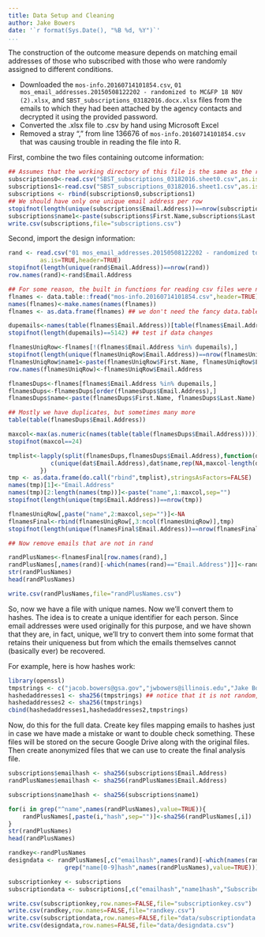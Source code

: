 ```yaml
---
title: Data Setup and Cleaning
author: Jake Bowers
date: '`r format(Sys.Date(), "%B %d, %Y")`'
...
```


The construction of the outcome measure depends on matching email addresses of those who subscribed with those who were randomly assigned to different conditions.

 - Downloaded the `mos-info.20160714101854.csv`, `01 mos_email_addresses.20150508122202 - randomized to MC&FP 18 NOV (2).xlsx`, and `SBST_subscriptions_03182016.docx.xlsx` files from the emails to which they had been attached by the agency contacts and decrypted it using the provided password.
 - Converted the .xlsx file to .csv by hand using Microsoft Excel
 - Removed a stray "," from line 136676 of `mos-info.20160714101854.csv` that was causing trouble in reading the file into R.

First, combine the two files containing outcome information:

```r
## Assumes that the working directory of this file is the same as the raw data files.
subscriptions0<-read.csv("SBST_subscriptions_03182016.sheet0.csv",as.is=TRUE,header=TRUE)
subscriptions1<-read.csv("SBST_subscriptions_03182016.sheet1.csv",as.is=TRUE,header=TRUE)
subscriptions <- rbind(subscriptions0,subscriptions1)
## We should have only one unique email address per row
stopifnot(length(unique(subscriptions$Email.Address))==nrow(subscriptions))
subscriptions$name1<-paste(subscriptions$First.Name,subscriptions$Last.Name)
write.csv(subscriptions,file="subscriptions.csv")
```

Second, import the design information:
```r
rand <- read.csv("01 mos_email_addresses.20150508122202 - randomized to MC&FP 18 NOV (2).csv",
		 as.is=TRUE,header=TRUE)
stopifnot(length(unique(rand$Email.Address))==nrow(rand))
row.names(rand)<-rand$Email.Address

## For some reason, the built in functions for reading csv files were not working.
flnames <- data.table::fread("mos-info.20160714101854.csv",header=TRUE)
names(flnames)<-make.names(names(flnames))
flnames <- as.data.frame(flnames) ## we don't need the fancy data.table functionality here

dupemails<-names(table(flnames$Email.Address))[table(flnames$Email.Address)>1]
stopifnot(length(dupemails)==5142) ## test if data changes

flnamesUniqRow<-flnames[!(flnames$Email.Address %in% dupemails),]
stopifnot(length(unique(flnamesUniqRow$Email.Address))==nrow(flnamesUniqRow))
flnamesUniqRow$name1<-paste(flnamesUniqRow$First.Name, flnamesUniqRow$Last.Name)
row.names(flnamesUniqRow)<-flnamesUniqRow$Email.Address

flnamesDups<-flnames[flnames$Email.Address %in% dupemails,]
flnamesDups<-flnamesDups[order(flnamesDups$Email.Address),]
flnamesDups$name<-paste(flnamesDups$First.Name, flnamesDups$Last.Name)

## Mostly we have duplicates, but sometimes many more
table(table(flnamesDups$Email.Address))

maxcol<-max(as.numeric(names(table(table(flnamesDups$Email.Address)))))
stopifnot(maxcol==24)

tmplist<-lapply(split(flnamesDups,flnamesDups$Email.Address),function(dat){
			c(unique(dat$Email.Address),dat$name,rep(NA,maxcol-length(dat$name)))
		 })
tmp <- as.data.frame(do.call("rbind",tmplist),stringsAsFactors=FALSE)
names(tmp)[1]<-"Email.Address"
names(tmp)[2:length(names(tmp))]<-paste("name",1:maxcol,sep="")
stopifnot(length(unique(tmp$Email.Address))==nrow(tmp))

flnamesUniqRow[,paste("name",2:maxcol,sep="")]<-NA
flnamesFinal<-rbind(flnamesUniqRow[,3:ncol(flnamesUniqRow)],tmp)
stopifnot(length(unique(flnamesFinal$Email.Address))==nrow(flnamesFinal))

## Now remove emails that are not in rand

randPlusNames<-flnamesFinal[row.names(rand),]
randPlusNames[,names(rand)[-which(names(rand)=="Email.Address")]]<-rand[,-which(names(rand)=="Email.Address")]
str(randPlusNames)
head(randPlusNames)

write.csv(randPlusNames,file="randPlusNames.csv")
```

So, now we have a file with unique names. Now we'll convert them to hashes.
The idea is to create a unique identifier for each person. Since email
addresses were used originally for this purpose, and we have shown that they
are, in fact, unique, we'll try to convert them into some format that retains
their uniqueness but from which the emails themselves cannot (basically ever)
be recovered.

For example, here is how hashes work:
```r
library(openssl)
tmpstrings <- c("jacob.bowers@gsa.gov","jwbowers@illinois.edu","Jake Bowers","Jake W. Bowers")
hashedaddresses1 <- sha256(tmpstrings) ## notice that it is not random, so the hash is reproducible
hashedaddresses2 <- sha256(tmpstrings)
cbind(hashedaddresses1,hashedaddresses2,tmpstrings)
```

Now, do this for the full data. Create key files mapping emails to hashes just in case we have made a mistake or want to double check something. These files will be stored on the secure Google Drive along with the original files. Then create anonymized files that we can use to create the final analysis file.

```r
subscriptions$emailhash <- sha256(subscriptions$Email.Address)
randPlusNames$emailhash <- sha256(randPlusNames$Email.Address)

subscriptions$name1hash <- sha256(subscriptions$name1)

for(i in grep("^name",names(randPlusNames),value=TRUE)){
	randPlusNames[,paste(i,"hash",sep="")]<-sha256(randPlusNames[,i])
}
str(randPlusNames)
head(randPlusNames)

randkey<-randPlusNames
designdata <- randPlusNames[,c("emailhash",names(rand)[-which(names(rand)=="Email.Address")],
			    grep("name[0-9]hash",names(randPlusNames),value=TRUE))]

subscriptionkey <- subscriptions
subscriptiondata <- subscriptions[,c("emailhash","name1hash","Subscribe.Date")]

write.csv(subscriptionkey,row.names=FALSE,file="subscriptionkey.csv")
write.csv(randkey,row.names=FALSE,file="randkey.csv")
write.csv(subscriptiondata,row.names=FALSE,file="data/subscriptiondata.csv")
write.csv(designdata,row.names=FALSE,file="data/designdata.csv")
```
